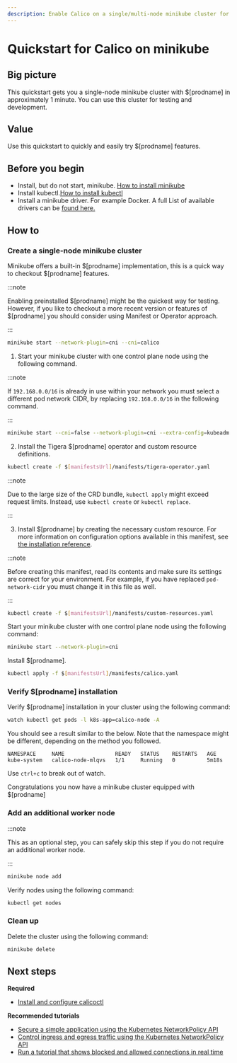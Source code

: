 ```yaml
---
description: Enable Calico on a single/multi-node minikube cluster for testing or development in under 1 minute.
---
```


# Quickstart for Calico on minikube


## Big picture

This quickstart gets you a single-node minikube cluster with $[prodname]
in approximately 1 minute. You can use this cluster for testing and
development.

## Value

Use this quickstart to quickly and easily try $[prodname] features.

## Before you begin

- Install, but do not start, minikube. [How to install minikube](https://minikube.sigs.k8s.io/docs/start/#what-youll-need)
- Install kubectl.[How to install kubectl](https://kubernetes.io/docs/tasks/tools/install-kubectl/)
- Install a minikube driver. For example Docker. A full List of available drivers can be [found here.](https://minikube.sigs.k8s.io/docs/drivers/)

## How to

### Create a single-node minikube cluster

<Tabs>
<TabItem label="Built-in $[prodname]" value="Built-in $[prodname]-0">

Minikube offers a built-in $[prodname] implementation, this is a quick way to checkout $[prodname] features.

:::note

Enabling preinstalled $[prodname] might be the quickest way for testing. However, if you like to checkout a more recent version or features of $[prodname] you should consider using Manifest or Operator approach.

:::

```bash
minikube start --network-plugin=cni --cni=calico
```

</TabItem>
<TabItem label="Operator" value="Operator-1">

1. Start your minikube cluster with one control plane node using the following command.

:::note

If `192.168.0.0/16` is already in use within your network you must select a different pod network CIDR, by replacing `192.168.0.0/16` in the following command.

:::

```bash
minikube start --cni=false --network-plugin=cni --extra-config=kubeadm.pod-network-cidr=192.168.0.0/16 --subnet=172.16.0.0/24
```

2. Install the Tigera $[prodname] operator and custom resource definitions.

```bash
kubectl create -f $[manifestsUrl]/manifests/tigera-operator.yaml
```

:::note

Due to the large size of the CRD bundle, `kubectl apply` might exceed request limits. Instead, use `kubectl create` or `kubectl replace`.

:::

3. Install $[prodname] by creating the necessary custom resource. For more information on configuration options available in this manifest, see [the installation reference](../../reference/installation/api.mdx).

:::note

Before creating this manifest, read its contents and make sure its settings are correct for your environment. For example,
if you have replaced `pod-network-cidr` you must change it in this file as well.

:::

```bash
kubectl create -f $[manifestsUrl]/manifests/custom-resources.yaml
```

</TabItem>
<TabItem label="Manifest" value="Manifest-2">

Start your minikube cluster with one control plane node using the following command:

```bash
minikube start --network-plugin=cni
```

Install $[prodname].

```bash
kubectl apply -f $[manifestsUrl]/manifests/calico.yaml
```

</TabItem>
</Tabs>

### Verify $[prodname] installation

Verify $[prodname] installation in your cluster using the following command:

```bash
watch kubectl get pods -l k8s-app=calico-node -A
```

You should see a result similar to the below. Note that the namespace might be different, depending on the method you followed.

```
NAMESPACE     NAME                READY   STATUS    RESTARTS   AGE
kube-system   calico-node-mlqvs   1/1     Running   0          5m18s
```

Use `ctrl+c` to break out of watch.

Congratulations you now have a minikube cluster equipped with $[prodname]

### Add an additional worker node

:::note

This as an optional step, you can safely skip this step if you do not require an additional worker node.

:::

```bash
minikube node add
```

Verify nodes using the following command:

```bash
kubectl get nodes
```

### Clean up

Delete the cluster using the following command:

```bash
minikube delete
```

## Next steps

**Required**

- [Install and configure calicoctl](../../operations/calicoctl/install.mdx)

**Recommended tutorials**

- [Secure a simple application using the Kubernetes NetworkPolicy API](../../network-policy/get-started/kubernetes-policy/kubernetes-policy-basic.mdx)
- [Control ingress and egress traffic using the Kubernetes NetworkPolicy API](../../network-policy/get-started/kubernetes-policy/kubernetes-policy-advanced.mdx)
- [Run a tutorial that shows blocked and allowed connections in real time](../../network-policy/get-started/kubernetes-policy/kubernetes-demo.mdx)
